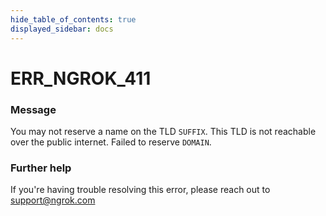 ```yaml
---
hide_table_of_contents: true
displayed_sidebar: docs
---
```



# ERR_NGROK_411

### Message

You may not reserve a name on the TLD `SUFFIX`. This TLD is not reachable over the public internet. Failed to reserve `DOMAIN`.

### Further help

If you're having trouble resolving this error, please reach out to [support@ngrok.com](mailto:support@ngrok.com?subject=Help%20with%20ERR_NGROK_411)

<ErrorDetails error="err_ngrok_411" />
